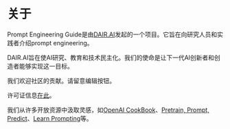 # 关于

Prompt Engineering Guide是由[DAIR.AI](https://github.com/dair-ai)发起的一个项目。它旨在向研究人员和实践者介绍prompt engineering。

DAIR.AI旨在使AI研究、教育和技术民主化。我们的使命是让下一代AI创新者和创造者能够实现这一目标。

我们欢迎社区的贡献。请留意编辑按钮。

许可证信息[在此](https://github.com/dair-ai/Prompt-Engineering-Guide/blob/main/LICENSE.md)。

我们从许多开放资源中汲取灵感，如[OpenAI CookBook](https://github.com/openai/openai-cookbook)、[Pretrain, Prompt, Predict](http://pretrain.nlpedia.ai/)、[Learn Prompting](https://learnprompting.org/)等。